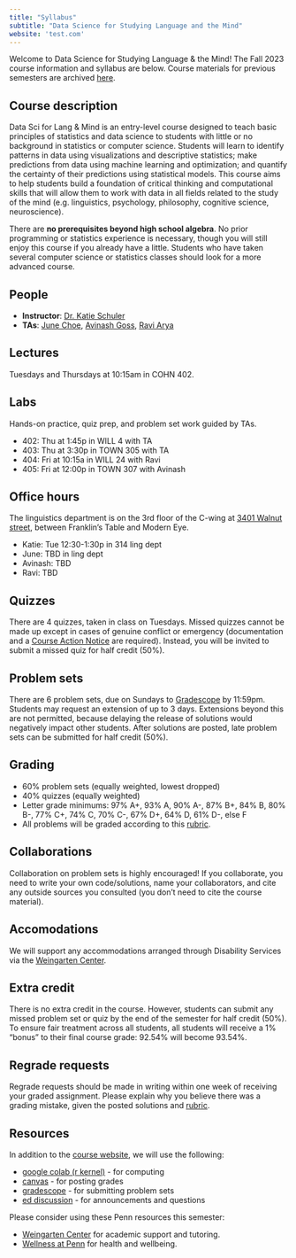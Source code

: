 ```yaml
---
title: "Syllabus"
subtitle: "Data Science for Studying Language and the Mind"
website: 'test.com'
---
```


Welcome to Data Science for Studying Language & the Mind! The Fall 2023 course information and syllabus are below. Course materials for previous semesters are archived [here](https://childlanglab.gitbook.io/ling0700/).

## Course description
Data Sci for Lang & Mind is an entry-level course designed to teach basic principles of statistics and data science to students with little or no background in statistics or computer science. Students will learn to identify patterns in data using visualizations and descriptive statistics; make predictions from data using machine learning and optimization; and quantify the certainty of their predictions using statistical models. This course aims to help students build a foundation of critical thinking and computational skills that will allow them to work with data in all fields related to the study of the mind (e.g. linguistics, psychology, philosophy, cognitive science, neuroscience).

There are **no prerequisites beyond high school algebra**. No prior programming or statistics experience is necessary, though you will still enjoy this course if you already have a little. Students who have taken several computer science or statistics classes should look for a more advanced course.

## People
- **Instructor**: [Dr. Katie Schuler](http://kathrynschuler.com)
- **TAs**: [June Choe](https://yjunechoe.github.io/), [Avinash Goss](mailto:amgoss@sas.upenn.edu), [Ravi Arya](mailto:raviarya@sas.upenn.edu)

## Lectures
Tuesdays and Thursdays at 10:15am in COHN 402. 

## Labs
Hands-on practice, quiz prep, and problem set work guided by TAs.

* 402: Thu at 1:45p in WILL 4 with TA
* 403: Thu at 3:30p in TOWN 305 with TA
* 404: Fri at 10:15a in WILL 24 with Ravi
* 405: Fri at 12:00p in TOWN 307 with Avinash

## Office hours
The linguistics department is on the 3rd floor of the C-wing at [3401 Walnut street](https://facilities.upenn.edu/sites/default/files/pennaccess/PA0416-Walnut3401.pdf), between Franklin's Table and Modern Eye. 

* Katie: Tue 12:30-1:30p in 314 ling dept
* June: TBD in ling dept
* Avinash: TBD
* Ravi: TBD

## Quizzes
There are 4 quizzes, taken in class on Tuesdays.  Missed quizzes cannot be made up except in cases of genuine conflict or emergency (documentation and a [Course Action Notice](https://srfs.upenn.edu/student-records/course-action-notices) are required). Instead, you will be invited to submit a missed quiz for half credit (50%).


## Problem sets
There are 6 problem sets, due on Sundays to [Gradescope](https://www.gradescope.com/) by 11:59pm.  Students may request an extension of up to 3 days. Extensions beyond this are not permitted, because delaying the release of solutions would negatively impact other students. After solutions are posted, late problem sets can be submitted for half credit (50%). 

## Grading

- 60% problem sets (equally weighted, lowest dropped)
- 40% quizzes (equally weighted)
- Letter grade minimums: 97% A+, 93% A, 90% A-, 87% B+, 84% B, 80% B-, 77% C+, 74% C, 70% C-, 67% D+, 64% D, 61% D-, else F
- All problems will be graded according to this [rubric](/rubric.qmd). 

## Collaborations
Collaboration on problem sets is highly encouraged! If you collaborate, you need to write your own code/solutions, name your collaborators, and cite any outside sources you consulted (you don't need to cite the course material).

## Accomodations
We will support any accommodations arranged through Disability Services via the [Weingarten Center](https://weingartencenter.universitylife.upenn.edu/disability-services/).

## Extra credit
There is no extra credit in the course. However, students can submit any missed problem set or quiz by the end of the semester for half credit (50%).  To ensure fair treatment across all students, all students will receive a 1% "bonus" to their final course grade: 92.54% will become 93.54%.

## Regrade requests
Regrade requests should be made in writing within one week of receiving your graded assignment. Please explain why you believe there was a grading mistake, given the posted solutions and [rubric](/rubric.qmd). 



## Resources
In addition to the [course website](https://kathrynschuler.com/datasci), we will use the following:

* [google colab (r kernel)](https://colab.research.google.com/#create=true&language=r) - for computing
* [canvas](https://canvas.upenn.edu/courses/1736107) - for posting grades
* [gradescope](https://www.gradescope.com/courses/561597) - for submitting problem sets
* [ed discussion](https://edstem.org/us/courses/41903/discussion/) - for announcements and questions

Please consider using these Penn resources this semester:

- [Weingarten Center](https://weingartencenter.universitylife.upenn.edu/academic-support/) for academic support and tutoring. 
- [Wellness at Penn](https://wellness.upenn.edu/) for health and wellbeing.

 


